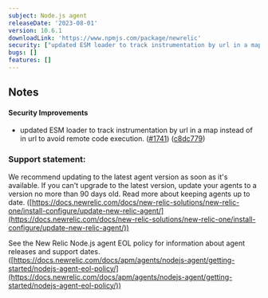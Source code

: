 ```yaml
---
subject: Node.js agent
releaseDate: '2023-08-01'
version: 10.6.1
downloadLink: 'https://www.npmjs.com/package/newrelic'
security: ["updated ESM loader to track instrumentation by url in a map instead of in url to avoid remote code execution."]
bugs: []
features: []
---
```


## Notes

#### Security Improvements

* updated ESM loader to track instrumentation by url in a map instead of in url to avoid remote code execution. ([#1741](https://github.com/newrelic/node-newrelic/pull/1741)) ([c8dc779](https://github.com/newrelic/node-newrelic/commit/c8dc779c7799b234290b6f7eb1d0a4e07d692ef9))

### Support statement:

We recommend updating to the latest agent version as soon as it's available. If you can't upgrade to the latest version, update your agents to a version no more than 90 days old. Read more about keeping agents up to date. ([https://docs.newrelic.com/docs/new-relic-solutions/new-relic-one/install-configure/update-new-relic-agent/](https://docs.newrelic.com/docs/new-relic-solutions/new-relic-one/install-configure/update-new-relic-agent/))

See the New Relic Node.js agent EOL policy for information about agent releases and support dates. ([https://docs.newrelic.com/docs/apm/agents/nodejs-agent/getting-started/nodejs-agent-eol-policy/](https://docs.newrelic.com/docs/apm/agents/nodejs-agent/getting-started/nodejs-agent-eol-policy/))
